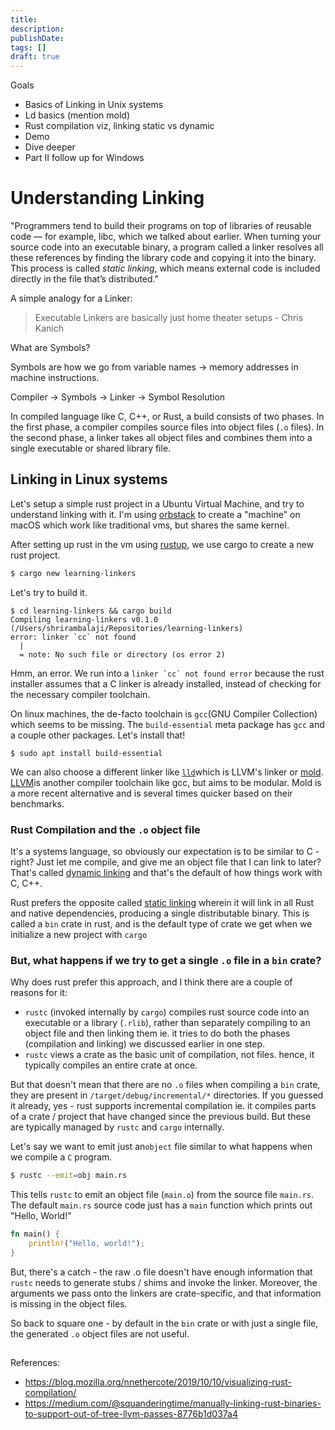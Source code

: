 ```yaml
---
title: 
description:
publishDate: 
tags: []
draft: true
---
```

Goals
- Basics of Linking in Unix systems
- Ld basics (mention mold)
- Rust compilation viz, linking static vs dynamic
- Demo
- Dive deeper
- Part II follow up for Windows

# Understanding Linking

"Programmers tend to build their programs on top of libraries of reusable code — for example, libc, which we talked about earlier. When turning your source code into an executable binary, a program called a linker resolves all these references by finding the library code and copying it into the binary. This process is called _static linking_, which means external code is included directly in the file that’s distributed."

A simple analogy for a Linker:
> Executable Linkers are basically just home theater setups - Chris Kanich

What are Symbols?

Symbols are how we go from variable names -> memory addresses in machine instructions. 

Compiler -> Symbols -> Linker -> Symbol Resolution 

In compiled language like C, C++, or Rust, a build consists of two phases. In the first phase, a compiler compiles source files into object files (`.o` files). In the second phase, a linker takes all object files and combines them into a single executable or shared library file.

## Linking in Linux systems

Let's setup a simple rust project in a Ubuntu Virtual Machine, and try to understand linking with it. I'm using [orbstack](https://docs.orbstack.dev/architecture#:~:text=OrbStack%20uses%20a%20lightweight%20Linux,integration%20with%20macOS%2C%20and%20more.) to create a "machine" on macOS which work like traditional vms, but shares the same kernel. 

After setting up rust in the vm using [rustup](https://rustup.rs), we use cargo to create a new rust project.

```bash
$ cargo new learning-linkers
```

Let's try to build it.

```shell
$ cd learning-linkers && cargo build
Compiling learning-linkers v0.1.0 (/Users/shrirambalaji/Repositories/learning-linkers)
error: linker `cc` not found
  |
  = note: No such file or directory (os error 2)
```

Hmm, an error. We run into a ```linker `cc` not found error``` because the rust installer assumes that a C linker is already installed, instead of checking for the necessary compiler toolchain. 

On linux machines, the de-facto toolchain is `gcc`(GNU Compiler Collection) which seems to be missing. The `build-essential` meta package has `gcc` and a couple other packages. Let's install that!

```shell
$ sudo apt install build-essential
```

We can also choose a different linker like [`lld`](https://lld.llvm.org)which is LLVM's linker or [mold](https://github.com/rui314/mold). [LLVM](https://llvm.org)is another compiler toolchain like gcc, but aims to be modular. Mold is a more recent alternative and is several times quicker based on their benchmarks.

###  Rust Compilation and the  `.o` object file

It's a systems language, so obviously our expectation is to be similar to C - right? Just let me compile, and give me an object file that I can link to later? That's called [dynamic linking](https://en.wikipedia.org/wiki/Dynamic_linker) and that's the default of how things work with C, C++.

Rust prefers the opposite called [static linking](https://en.wikipedia.org/wiki/Static_library) wherein it will link in all Rust and native dependencies, producing a single distributable binary. This is called a `bin` crate in rust, and is the default type of crate we get when we initialize a new project with `cargo`

### But, what happens if we try to get a single `.o` file in a `bin` crate?

Why does rust prefer this approach, and I think there are a couple of reasons for it:

-  `rustc` (invoked internally by `cargo`) compiles rust source code into an executable or a library (`.rlib`), rather than separately compiling to an object file and then linking them ie. it tries to do both the phases (compilation and linking) we discussed earlier in one step.
- `rustc` views a crate as the basic unit of compilation, not  files. hence, it typically compiles an entire crate at once.

But that doesn't mean that there are no `.o` files when compiling a `bin` crate, they are present in `/target/debug/incremental/*` directories. If you guessed it already, yes - rust supports incremental compilation ie. it compiles parts of a crate / project that have changed since the previous build. But these are typically managed by `rustc` and `cargo` internally.

Let's say we want to emit just an`object` file similar to what happens when we compile a `C` program.

```bash
$ rustc --emit=obj main.rs
```

This tells `rustc` to emit an object file (`main.o`) from the source file `main.rs`. The default `main.rs` source code just has a `main` function which prints out "Hello, World!"

```rust
fn main() {
    println!("Hello, world!");
}
```

But, there's a catch - the raw .o file doesn't have enough information that `rustc` needs to generate stubs / shims and invoke the linker. Moreover, the arguments we pass onto the linkers are crate-specific, and that information is missing in the object files. 

So back to square one - by default in the `bin` crate or with just a single file, the generated `.o` object files are not  useful.

## 


References:
- https://blog.mozilla.org/nnethercote/2019/10/10/visualizing-rust-compilation/
- https://medium.com/@squanderingtime/manually-linking-rust-binaries-to-support-out-of-tree-llvm-passes-8776b1d037a4
